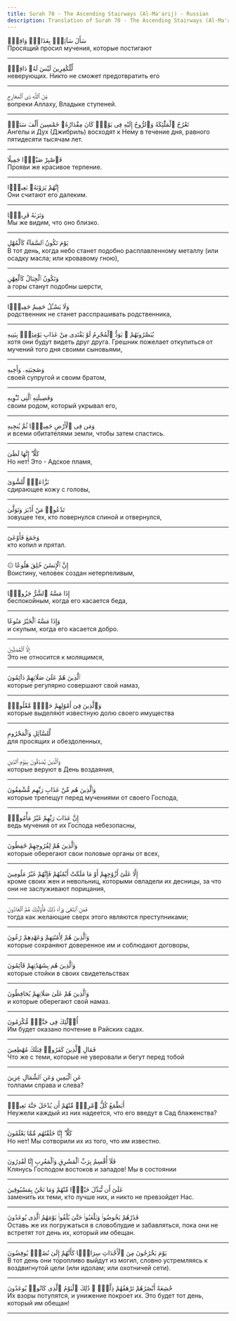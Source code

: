 ```yaml
---
title: Surah 70 - The Ascending Stairways (Al-Ma'arij) - Russian
description: Translation of Surah 70 - The Ascending Stairways (Al-Ma'arij) in Russian
---
```





<Aside type="quran" title="1">
سَأَلَ سَآئِلٌۢ بِعَذَابٍۢ وَاقِعٍۢ
</Aside>

<Aside type="reference" title="1">
Просящий просил мучения, которые постигают
</Aside>

---

<Aside type="quran" title="2">
لِّلْكَٰفِرِينَ لَيْسَ لَهُۥ دَافِعٌۭ
</Aside>

<Aside type="reference" title="2">
неверующих. Никто не сможет предотвратить его
</Aside>

---

<Aside type="quran" title="3">
مِّنَ ٱللَّهِ ذِى ٱلْمَعَارِجِ
</Aside>

<Aside type="reference" title="3">
вопреки Аллаху, Владыке ступеней.
</Aside>

---

<Aside type="quran" title="4">
تَعْرُجُ ٱلْمَلَٰٓئِكَةُ وَٱلرُّوحُ إِلَيْهِ فِى يَوْمٍۢ كَانَ مِقْدَارُهُۥ خَمْسِينَ أَلْفَ سَنَةٍۢ
</Aside>

<Aside type="reference" title="4">
Ангелы и Дух (Джибриль) восходят к Нему в течение дня, равного пятидесяти тысячам лет.
</Aside>

---

<Aside type="quran" title="5">
فَٱصْبِرْ صَبْرًۭا جَمِيلًا
</Aside>

<Aside type="reference" title="5">
Прояви же красивое терпение.
</Aside>

---

<Aside type="quran" title="6">
إِنَّهُمْ يَرَوْنَهُۥ بَعِيدًۭا
</Aside>

<Aside type="reference" title="6">
Они считают его далеким.
</Aside>

---

<Aside type="quran" title="7">
وَنَرَىٰهُ قَرِيبًۭا
</Aside>

<Aside type="reference" title="7">
Мы же видим, что оно близко.
</Aside>

---

<Aside type="quran" title="8">
يَوْمَ تَكُونُ ٱلسَّمَآءُ كَٱلْمُهْلِ
</Aside>

<Aside type="reference" title="8">
В тот день, когда небо станет подобно расплавленному металлу (или осадку масла; или кровавому гною),
</Aside>

---

<Aside type="quran" title="9">
وَتَكُونُ ٱلْجِبَالُ كَٱلْعِهْنِ
</Aside>

<Aside type="reference" title="9">
а горы станут подобны шерсти,
</Aside>

---

<Aside type="quran" title="10">
وَلَا يَسْـَٔلُ حَمِيمٌ حَمِيمًۭا
</Aside>

<Aside type="reference" title="10">
родственник не станет расспрашивать родственника,
</Aside>

---

<Aside type="quran" title="11">
يُبَصَّرُونَهُمْ ۚ يَوَدُّ ٱلْمُجْرِمُ لَوْ يَفْتَدِى مِنْ عَذَابِ يَوْمِئِذٍۭ بِبَنِيهِ
</Aside>

<Aside type="reference" title="11">
хотя они будут видеть друг друга. Грешник пожелает откупиться от мучений того дня своими сыновьями,
</Aside>

---

<Aside type="quran" title="12">
وَصَٰحِبَتِهِۦ وَأَخِيهِ
</Aside>

<Aside type="reference" title="12">
своей супругой и своим братом,
</Aside>

---

<Aside type="quran" title="13">
وَفَصِيلَتِهِ ٱلَّتِى تُـْٔوِيهِ
</Aside>

<Aside type="reference" title="13">
своим родом, который укрывал его,
</Aside>

---

<Aside type="quran" title="14">
وَمَن فِى ٱلْأَرْضِ جَمِيعًۭا ثُمَّ يُنجِيهِ
</Aside>

<Aside type="reference" title="14">
и всеми обитателями земли, чтобы затем спастись.
</Aside>

---

<Aside type="quran" title="15">
كَلَّآ ۖ إِنَّهَا لَظَىٰ
</Aside>

<Aside type="reference" title="15">
Но нет! Это - Адское пламя,
</Aside>

---

<Aside type="quran" title="16">
نَزَّاعَةًۭ لِّلشَّوَىٰ
</Aside>

<Aside type="reference" title="16">
сдирающее кожу с головы,
</Aside>

---

<Aside type="quran" title="17">
تَدْعُوا۟ مَنْ أَدْبَرَ وَتَوَلَّىٰ
</Aside>

<Aside type="reference" title="17">
зовущее тех, кто повернулся спиной и отвернулся,
</Aside>

---

<Aside type="quran" title="18">
وَجَمَعَ فَأَوْعَىٰٓ
</Aside>

<Aside type="reference" title="18">
кто копил и прятал.
</Aside>

---

<Aside type="quran" title="19">
۞ إِنَّ ٱلْإِنسَٰنَ خُلِقَ هَلُوعًا
</Aside>

<Aside type="reference" title="19">
Воистину, человек создан нетерпеливым,
</Aside>

---

<Aside type="quran" title="20">
إِذَا مَسَّهُ ٱلشَّرُّ جَزُوعًۭا
</Aside>

<Aside type="reference" title="20">
беспокойным, когда его касается беда,
</Aside>

---

<Aside type="quran" title="21">
وَإِذَا مَسَّهُ ٱلْخَيْرُ مَنُوعًا
</Aside>

<Aside type="reference" title="21">
и скупым, когда его касается добро.
</Aside>

---

<Aside type="quran" title="22">
إِلَّا ٱلْمُصَلِّينَ
</Aside>

<Aside type="reference" title="22">
Это не относится к молящимся,
</Aside>

---

<Aside type="quran" title="23">
ٱلَّذِينَ هُمْ عَلَىٰ صَلَاتِهِمْ دَآئِمُونَ
</Aside>

<Aside type="reference" title="23">
которые регулярно совершают свой намаз,
</Aside>

---

<Aside type="quran" title="24">
وَٱلَّذِينَ فِىٓ أَمْوَٰلِهِمْ حَقٌّۭ مَّعْلُومٌۭ
</Aside>

<Aside type="reference" title="24">
которые выделяют известную долю своего имущества
</Aside>

---

<Aside type="quran" title="25">
لِّلسَّآئِلِ وَٱلْمَحْرُومِ
</Aside>

<Aside type="reference" title="25">
для просящих и обездоленных,
</Aside>

---

<Aside type="quran" title="26">
وَٱلَّذِينَ يُصَدِّقُونَ بِيَوْمِ ٱلدِّينِ
</Aside>

<Aside type="reference" title="26">
которые веруют в День воздаяния,
</Aside>

---

<Aside type="quran" title="27">
وَٱلَّذِينَ هُم مِّنْ عَذَابِ رَبِّهِم مُّشْفِقُونَ
</Aside>

<Aside type="reference" title="27">
которые трепещут перед мучениями от своего Господа,
</Aside>

---

<Aside type="quran" title="28">
إِنَّ عَذَابَ رَبِّهِمْ غَيْرُ مَأْمُونٍۢ
</Aside>

<Aside type="reference" title="28">
ведь мучения от их Господа небезопасны,
</Aside>

---

<Aside type="quran" title="29">
وَٱلَّذِينَ هُمْ لِفُرُوجِهِمْ حَٰفِظُونَ
</Aside>

<Aside type="reference" title="29">
которые оберегают свои половые органы от всех,
</Aside>

---

<Aside type="quran" title="30">
إِلَّا عَلَىٰٓ أَزْوَٰجِهِمْ أَوْ مَا مَلَكَتْ أَيْمَٰنُهُمْ فَإِنَّهُمْ غَيْرُ مَلُومِينَ
</Aside>

<Aside type="reference" title="30">
кроме своих жен и невольниц, которыми овладели их десницы, за что они не заслуживают порицания,
</Aside>

---

<Aside type="quran" title="31">
فَمَنِ ٱبْتَغَىٰ وَرَآءَ ذَٰلِكَ فَأُو۟لَٰٓئِكَ هُمُ ٱلْعَادُونَ
</Aside>

<Aside type="reference" title="31">
тогда как желающие сверх этого являются преступниками;
</Aside>

---

<Aside type="quran" title="32">
وَٱلَّذِينَ هُمْ لِأَمَٰنَٰتِهِمْ وَعَهْدِهِمْ رَٰعُونَ
</Aside>

<Aside type="reference" title="32">
которые сохраняют доверенное им и соблюдают договоры,
</Aside>

---

<Aside type="quran" title="33">
وَٱلَّذِينَ هُم بِشَهَٰدَٰتِهِمْ قَآئِمُونَ
</Aside>

<Aside type="reference" title="33">
которые стойки в своих свидетельствах
</Aside>

---

<Aside type="quran" title="34">
وَٱلَّذِينَ هُمْ عَلَىٰ صَلَاتِهِمْ يُحَافِظُونَ
</Aside>

<Aside type="reference" title="34">
и которые оберегают свой намаз.
</Aside>

---

<Aside type="quran" title="35">
أُو۟لَٰٓئِكَ فِى جَنَّٰتٍۢ مُّكْرَمُونَ
</Aside>

<Aside type="reference" title="35">
Им будет оказано почтение в Райских садах.
</Aside>

---

<Aside type="quran" title="36">
فَمَالِ ٱلَّذِينَ كَفَرُوا۟ قِبَلَكَ مُهْطِعِينَ
</Aside>

<Aside type="reference" title="36">
Что же с теми, которые не уверовали и бегут перед тобой
</Aside>

---

<Aside type="quran" title="37">
عَنِ ٱلْيَمِينِ وَعَنِ ٱلشِّمَالِ عِزِينَ
</Aside>

<Aside type="reference" title="37">
толпами справа и слева?
</Aside>

---

<Aside type="quran" title="38">
أَيَطْمَعُ كُلُّ ٱمْرِئٍۢ مِّنْهُمْ أَن يُدْخَلَ جَنَّةَ نَعِيمٍۢ
</Aside>

<Aside type="reference" title="38">
Неужели каждый из них надеется, что его введут в Сад блаженства?
</Aside>

---

<Aside type="quran" title="39">
كَلَّآ ۖ إِنَّا خَلَقْنَٰهُم مِّمَّا يَعْلَمُونَ
</Aside>

<Aside type="reference" title="39">
Но нет! Мы сотворили их из того, что им известно.
</Aside>

---

<Aside type="quran" title="40">
فَلَآ أُقْسِمُ بِرَبِّ ٱلْمَشَٰرِقِ وَٱلْمَغَٰرِبِ إِنَّا لَقَٰدِرُونَ
</Aside>

<Aside type="reference" title="40">
Клянусь Господом востоков и западов! Мы в состоянии
</Aside>

---

<Aside type="quran" title="41">
عَلَىٰٓ أَن نُّبَدِّلَ خَيْرًۭا مِّنْهُمْ وَمَا نَحْنُ بِمَسْبُوقِينَ
</Aside>

<Aside type="reference" title="41">
заменить их теми, кто лучше них, и никто не превзойдет Нас.
</Aside>

---

<Aside type="quran" title="42">
فَذَرْهُمْ يَخُوضُوا۟ وَيَلْعَبُوا۟ حَتَّىٰ يُلَٰقُوا۟ يَوْمَهُمُ ٱلَّذِى يُوعَدُونَ
</Aside>

<Aside type="reference" title="42">
Оставь же их погружаться в словоблудие и забавляться, пока они не встретят тот день их, который им обещан.
</Aside>

---

<Aside type="quran" title="43">
يَوْمَ يَخْرُجُونَ مِنَ ٱلْأَجْدَاثِ سِرَاعًۭا كَأَنَّهُمْ إِلَىٰ نُصُبٍۢ يُوفِضُونَ
</Aside>

<Aside type="reference" title="43">
В тот день они торопливо выйдут из могил, словно устремляясь к воздвигнутой цели (или идолам; или охотничей сети).
</Aside>

---

<Aside type="quran" title="44">
خَٰشِعَةً أَبْصَٰرُهُمْ تَرْهَقُهُمْ ذِلَّةٌۭ ۚ ذَٰلِكَ ٱلْيَوْمُ ٱلَّذِى كَانُوا۟ يُوعَدُونَ
</Aside>

<Aside type="reference" title="44">
Их взоры потупятся, и унижение покроет их. Это будет тот день, который им обещан!
</Aside>

---
